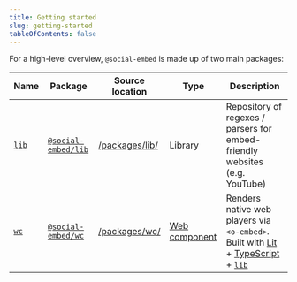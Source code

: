 ```yaml
---
title: Getting started
slug: getting-started
tableOfContents: false
---
```


For a high-level overview, `@social-embed` is made up of two main packages:

| Name    | Package               | Source location  | Type            | Description                                                                                  |
| ------- | --------------------- | ---------------- | --------------- | -------------------------------------------------------------------------------------------- |
| [`lib`] | [`@social-embed/lib`] | [/packages/lib/] | Library         | Repository of regexes / parsers for embed-friendly websites (e.g. YouTube)                   |
| [`wc`]  | [`@social-embed/wc`]  | [/packages/wc/]  | [Web component] | Renders native web players via `<o-embed>`. Built with [Lit] + [TypeScript] + [`lib`]        |

[/packages/lib/]: https://github.com/social-embed/social-embed/tree/master/packages/lib
[/packages/wc/]: https://github.com/social-embed/social-embed/tree/master/packages/wc
[`wc`]: ./wc/
[`lib`]: ./lib/
[`@social-embed/lib`]: https://www.npmjs.com/package/@social-embed/lib
[`@social-embed/wc`]: https://www.npmjs.com/package/@social-embed/wc
[web component]: https://developer.mozilla.org/en-US/docs/Web/Web_Components
[lit]: https://lit.dev/
[typescript]: https://www.typescriptlang.org/
